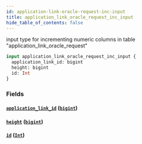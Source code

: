 ```yaml
---
id: application-link-oracle-request-inc-input
title: application_link_oracle_request_inc_input
hide_table_of_contents: false
---
```


input type for incrementing numeric columns in table "application_link_oracle_request"

```graphql
input application_link_oracle_request_inc_input {
  application_link_id: bigint
  height: bigint
  id: Int
}
```

### Fields

#### [`application_link_id`](#) ([`bigint`](../scalars/bigint))

#### [`height`](#) ([`bigint`](../scalars/bigint))

#### [`id`](#) ([`Int`](../scalars/int))
